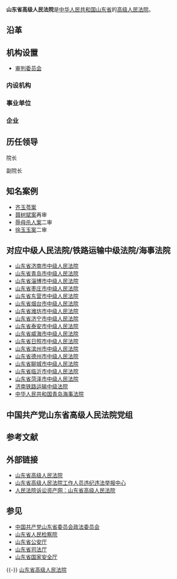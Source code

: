 {{主条目消歧义|本條目介紹中華人民共和國成立後，負責管轄山東省的二級法院。關於中华民国大陆时期負責相同地區及職責的法院，請另見[[山東高等法院|山東高等法院]]。}}
{{Expand|time=2013-02-15}}
{{Infobox PRCG
|机构名称=山东省高级人民法院
|标志1=National Emblem of the People's Republic of China.svg
|职位1=院长
|人员1=[[张甲天|张甲天]]
|衔级1=[[二级大法官|二级大法官]]
|上诉法院=[[中华人民共和国最高人民法院|中华人民共和国最高人民法院]]
|业务上级=[[中华人民共和国最高人民法院|中华人民共和国最高人民法院]]
|组织上级=[[山东省人民代表大会|山东省人民代表大会]]<br>[[山东省人民代表大会常务委员会|山东省人民代表大会常务委员会]]
|中共上级=[[中国共产党山东省委员会|中国共产党山东省委员会]]
|中共本级=中国共产党山东省高级人民法院党组
|机构类型=[[高级人民法院|高级人民法院]]
|行政级别=副省级
|授权法源=[[中华人民共和国宪法|中华人民共和国宪法]]
|组织法规=[[中华人民共和国人民法院组织法|中华人民共和国人民法院组织法]]
|地址1=[[山东省|山东省]][[济南市|济南市]][[历下区|历下区]]经十路9977号
|网站=山东省高级人民法院
|网址=http://sdfy.chinacourt.org/
|成立时间=
|时期1=
|机构1=
|image1 =山东省高级人民法院大楼.jpg
|width1 =200px
|caption1 =山东省高级人民法院大楼
}}

'''山东省高级人民法院'''是[[中华人民共和国|中华人民共和国]][[山东省|山东省]]的[[高级人民法院|高级人民法院]]。

==沿革==

==机构设置==
*[[审判委员会|审判委员会]]
===内设机构===
===事业单位===
===企业===

==历任领导==
;院长

;副院长

==知名案例==
*[[齐玉苓案|齐玉苓案]]
*[[聂树斌案|聂树斌案]]再审
*[[辱母杀人案|辱母杀人案]]二审
*[[徐玉玉案|徐玉玉案]]二审

==对应中级人民法院/铁路运输中级法院/海事法院==
*[[山东省济南市中级人民法院|山东省济南市中级人民法院]]
*[[山东省青岛市中级人民法院|山东省青岛市中级人民法院]]
*[[山东省淄博市中级人民法院|山东省淄博市中级人民法院]]
*[[山东省枣庄市中级人民法院|山东省枣庄市中级人民法院]]
*[[山东省东营市中级人民法院|山东省东营市中级人民法院]]
*[[山东省烟台市中级人民法院|山东省烟台市中级人民法院]]
*[[山东省潍坊市中级人民法院|山东省潍坊市中级人民法院]]
*[[山东省济宁市中级人民法院|山东省济宁市中级人民法院]]
*[[山东省泰安市中级人民法院|山东省泰安市中级人民法院]]
*[[山东省威海市中级人民法院|山东省威海市中级人民法院]]
*[[山东省日照市中级人民法院|山东省日照市中级人民法院]]
*[[山东省滨州市中级人民法院|山东省滨州市中级人民法院]]
*[[山东省德州市中级人民法院|山东省德州市中级人民法院]]
*[[山东省聊城市中级人民法院|山东省聊城市中级人民法院]]
*[[山东省临沂市中级人民法院|山东省临沂市中级人民法院]]
*[[山东省菏泽市中级人民法院|山东省菏泽市中级人民法院]]
*[[济南铁路运输中级法院|济南铁路运输中级法院]]
*[[中华人民共和国青岛海事法院|中华人民共和国青岛海事法院]]

==中国共产党山东省高级人民法院党组==

==参考文献==
{{Reflist}}

==外部链接== 
*[https://web.archive.org/web/20100831103443/http://sdfy.chinacourt.org/ 山东省高级人民法院]
*[http://jubao.court.gov.cn/shd 山东省高级人民法院工作人员违纪违法举报中心] {{Wayback|url=http://jubao.court.gov.cn/shd |date=20170415200905 }}
*[https://web.archive.org/web/20170415103732/http://www.rmfysszc.gov.cn/statichtml/rm_sindex/104/rm_sindex.shtml 人民法院诉讼资产网：山东省高级人民法院]

==参见==
*[[中国共产党山东省委员会政法委员会|中国共产党山东省委员会政法委员会]]
*[[山东省人民检察院|山东省人民检察院]]
*[[山东省公安厅|山东省公安厅]]
*[[山东省司法厅|山东省司法厅]]
*[[山东省国家安全厅|山东省国家安全厅]]

{{-}}
{{中华人民共和国各省级行政区|审判机关}}
{{中华人民共和国法院|地}}
{{Shandong topics}}
[[category:山东省高级人民法院|]]